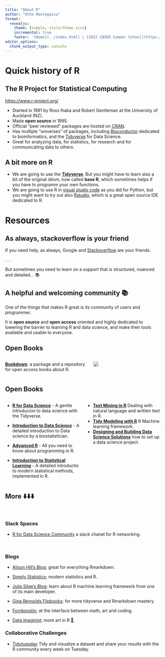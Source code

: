 ```yaml
---
title: "About R"
author: "Otho Mantegazza"
format:
  revealjs:
    theme: [simple, style/theme.scss]
    incremental: true
    footer: '[Home](../index.html) | [2022 CBSER Summer School](https://mawazoinstitute.org/cbser-summer-school)'
editor_options: 
  chunk_output_type: console
---
```


# Quick history of R
 
## The R Project for Statistical Computing

[https://www.r-project.org/](https://www.r-project.org/)

- Started in 1991 by Ross Ihaka and Robert Gentleman at the University of Auckland (NZ).
- Made **open source** in 1995.
- Official "peer reviewed" packages are hosted on [CRAN](https://cran.r-project.org/).
- Has multiple "universes" of packages, including [Bioconductor](https://bioconductor.org/) dedicated to bioinformatics, and the [Tidyverse](https://www.tidyverse.org/) for Data Science. 
- Great for analyzing data, for statistics, for research and for communicating data to others.


## A bit more on R

- We are going to use the **[Tidyverse](https://www.tidyverse.org/)**. But you might have to learn also a bit of the original idiom, now called **base R**, which sometimes helps if you have to programm your own functions.
- We are going to use R in [visual studio code](https://code.visualstudio.com/) as you did for Python, but you might want to try out also [Rstudio](https://www.rstudio.com/), which is a great open source IDE dedicated to R.

# Resources

## As always, stackoverflow is your friend

If you need help, as always, Google and [Stackoverflow](https://stackoverflow.com/questions/tagged/r?sort=MostVotes) are your friends.

. . .

But sometimes you need to learn on a support that is structured, nuanced and detailed... 📚


## A helpful and welcoming community 📚

One of the things that makes R great is its community of users and programmer.

It is **open source** and **open access** oriented and highly dedicated to lowering the barrier to learning R and data science, and make their tools available and usable to everyone.


## Open Books

:::: {.columns}

::: {.column width="50%"}
**[Bookdown](https://bookdown.org/)**: a package and a repository for open access books about R.
:::

::: {.column width="40%"}
![](img/bookdown.svg)
:::

::::

## Open Books {.scrollable}

:::: {.columns .smallish}

::: {.column width="50%"}
- **[R for Data Science](https://r4ds.had.co.nz/)** -  A gentle introducion to data science with the Tidyverse.

- **[Introduction to Data Science](https://rafalab.github.io/dsbook/)** - A detailed introduction to Data science by a biostatistician.

- **[Advanced R](https://adv-r.hadley.nz/)** - All you need to know about programming in R.

- **[Introduction to Statistical Learning](https://www.statlearning.com)**  - A detailed introductio  to modern statistical methods, implemented in R.
:::

::: {.column width="50%"}
- **[Text Mining in R](https://www.tidytextmining.com/index.html)** Dealing with natural language and written text in R.
- **[Tidy Modeling with R](https://www.tmwr.org/)** R Machine learning framework.
- **[Designing and Building Data Science Solutions](https://datasciencedesign.com/)** how to set up a data science project.
:::

::::

## More ⬇️⬇️⬇️ {.scrollable}

<br>

### Slack Spaces

::: { .nonincremental}

- [R for Data Science Community](R https://www.rfordatasci.com/) a slack chanel for R networking.

<br>

### Blogs

- [Alison Hill's Blog](https://www.apreshill.com/blog/); great for everything Rmarkdown.

- [Simply Statistics](https://simplystatistics.org/); modern statistics and R.

- [Julia Silge's Blog](https://juliasilge.com/blog/); learn about R machine learning framework from one of its main developer.

- [Gina Reynolds Flipbooks](https://evamaerey.github.io/mytidytuesday/2022-06-20-tabyl/2022-06-20-tabyl.html#1); for more tidyverse and Rmarkdown mastery.

- [Fornkonstin](https://fronkonstin.com/); at the interface between math, art and coding.

- [Data imaginist](https://www.data-imaginist.com/); more art in R 🎨.

### Collaborative Challenges

- [Tidytuesday](https://www.google.com/search?client=firefox-b-d&q=github.com+tidytuesday) Tidy and visualize a dataset and share your results with the R community every week on Tuesday.

:::


